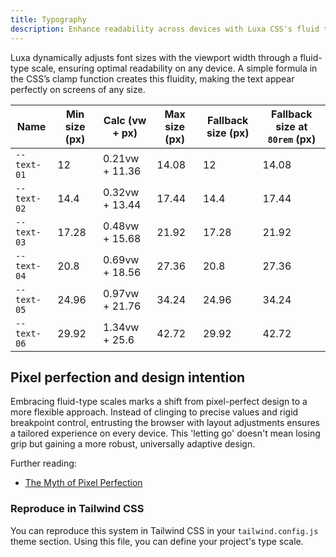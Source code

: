 ```yaml
---
title: Typography
description: Enhance readability across devices with Luxa CSS's fluid typography scale.
---
```


Luxa dynamically adjusts font sizes with the viewport width through a fluid-type scale, ensuring optimal readability on any device. A simple formula in the CSS’s clamp function creates this fluidity, making the text appear perfectly on screens of any size.

| Name        | Min size (px) | Calc (vw + px) | Max size (px) | Fallback size (px) | Fallback size at `80rem` (px) |
| ----------- | ------------- | -------------- | ------------- | ------------------ | ----------------------------- |
| `--text-01` | 12            | 0.21vw + 11.36 | 14.08         | 12                 | 14.08                         |
| `--text-02` | 14.4          | 0.32vw + 13.44 | 17.44         | 14.4               | 17.44                         |
| `--text-03` | 17.28         | 0.48vw + 15.68 | 21.92         | 17.28              | 21.92                         |
| `--text-04` | 20.8          | 0.69vw + 18.56 | 27.36         | 20.8               | 27.36                         |
| `--text-05` | 24.96         | 0.97vw + 21.76 | 34.24         | 24.96              | 34.24                         |
| `--text-06` | 29.92         | 1.34vw + 25.6  | 42.72         | 29.92              | 42.72                         |

## Pixel perfection and design intention

Embracing fluid-type scales marks a shift from pixel-perfect design to a more flexible approach. Instead of clinging to precise values and rigid breakpoint control, entrusting the browser with layout adjustments ensures a tailored experience on every device. This 'letting go' doesn't mean losing grip but gaining a more robust, universally adaptive design.

Further reading:

- [The Myth of Pixel Perfection](https://www.kelliekowalski.com/articles/the-myth-of-pixel-perfection)

### Reproduce in Tailwind CSS

You can reproduce this system in Tailwind CSS in your `tailwind.config.js` theme section. Using this file, you can define your project's type scale.
